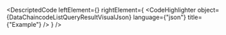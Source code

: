 
<DescriptedCode
  leftElement={<DataChaincodeListQueryResultDesc />}
  rightElement={
    <CodeHighlighter
      object={DataChaincodeListQueryResultVisualJson}
      language={"json"}
      title={"Example"}
    />
  }
/>
